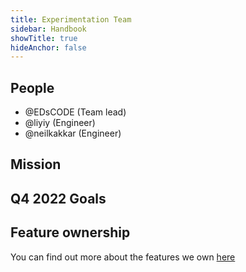 ```yaml
---
title: Experimentation Team
sidebar: Handbook
showTitle: true
hideAnchor: false
---
```


## People

- @EDsCODE (Team lead)
- @liyiy (Engineer)
- @neilkakkar (Engineer)

## Mission

<Mission />

## Q4 2022 Goals

<Objectives />

## Feature ownership
You can find out more about the features we own [here](/handbook/engineering/feature-ownership)

